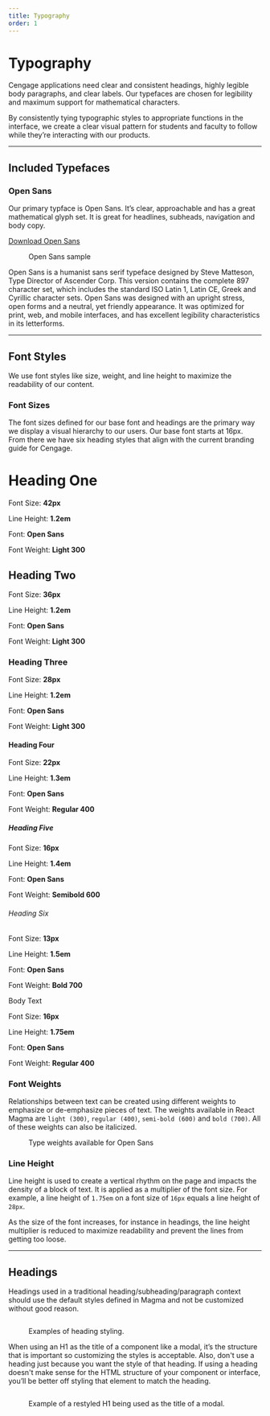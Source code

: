 ```yaml
---
title: Typography
order: 1
---
```




# Typography

Cengage applications need clear and consistent headings, highly legible body paragraphs, and clear labels. Our typefaces are chosen for legibility and maximum support for mathematical characters.

By consistently tying typographic styles to appropriate functions in the interface, we create a clear visual pattern for students and faculty to follow while they’re interacting with our products.

<span class="horizontal-spacer"></span>
<hr class="article-divider" />

## Included Typefaces

### Open Sans

Our primary typface is Open Sans. It’s clear, approachable and has a great mathematical glyph set. It is great for headlines, subheads, navigation and body copy.

<a href="https://fonts.google.com/specimen/Open+Sans" target="_blank">Download Open Sans</a>

<div class="two-col">
  <div class="row">
    <div class="col col-1">
      <figure>
        <img src="../../images/typography/open-sans-characters.png" alt="" />
        <figcaption>
          Open Sans sample
        </figcaption>
      </figure>
    </div>
    <div class="col col-2">
      Open Sans is a humanist sans serif typeface designed by Steve Matteson, Type Director of Ascender Corp. This version contains the complete 897 character set, which includes the standard ISO Latin 1, Latin CE, Greek and Cyrillic character sets. Open Sans was designed with an upright stress, open forms and a neutral, yet friendly appearance. It was optimized for print, web, and mobile interfaces, and has excellent legibility characteristics in its letterforms.
    </div>
  </div>
</div>

<hr class="article-divider" />

## Font Styles
We use font styles like size, weight, and line height to maximize the readability of our content.

### Font Sizes

The font sizes defined for our base font and headings are the primary way we display a visual hierarchy to our users. Our base font starts at 16px.  From there we have six heading styles that align with the current branding guide for Cengage.

<div class="type-details-table">
  <div class="type-example">
    <h1>Heading One</h1>
    <div class="type-specs">
      <p>Font Size: <strong>42px</strong></p>
      <p>Line Height: <strong>1.2em</strong></p>
      <p>Font: <strong>Open Sans</strong></p>
      <p>Font Weight: <strong>Light 300</strong></p>
    </div>
  </div>
  <div class="type-example">
    <h2>Heading Two</h2>
    <div class="type-specs">
      <p>Font Size: <strong>36px</strong></p>
      <p>Line Height: <strong>1.2em</strong></p>
      <p>Font: <strong>Open Sans</strong></p>
      <p>Font Weight: <strong>Light 300</strong></p>
    </div>
  </div>
  <div class="type-example">
    <h3>Heading Three</h3>
    <div class="type-specs">
      <p>Font Size: <strong>28px</strong></p>
      <p>Line Height: <strong>1.2em</strong></p>
      <p>Font: <strong>Open Sans</strong></p>
      <p>Font Weight: <strong>Light 300</strong></p>
    </div>
  </div>
  <div class="type-example">
    <h4>Heading Four</h4>
    <div class="type-specs">
      <p>Font Size: <strong>22px</strong></p>
      <p>Line Height: <strong>1.3em</strong></p>
      <p>Font: <strong>Open Sans</strong></p>
      <p>Font Weight: <strong>Regular 400</strong></p>
    </div>
  </div>
  <div class="type-example">
    <h5>Heading Five</h5>
    <div class="type-specs">
      <p>Font Size: <strong>16px</strong></p>
      <p>Line Height: <strong>1.4em</strong></p>
      <p>Font: <strong>Open Sans</strong></p>
      <p>Font Weight: <strong>Semibold 600</strong></p>
    </div>
  </div>
  <div class="type-example">
    <h6>Heading Six</h6>
    <div class="type-specs">
      <p>Font Size: <strong>13px</strong></p>
      <p>Line Height: <strong>1.5em</strong></p>
      <p>Font: <strong>Open Sans</strong></p>
      <p>Font Weight: <strong>Bold 700</strong></p>
    </div>
  </div>
  <div class="type-example">
    Body Text
    <div class="type-specs">
      <p>Font Size: <strong>16px</strong></p>
      <p>Line Height: <strong>1.75em</strong></p>
      <p>Font: <strong>Open Sans</strong></p>
      <p>Font Weight: <strong>Regular 400</strong></p>
    </div>
  </div>
</div>

### Font Weights

Relationships between text can be created using different weights to emphasize or de-emphasize pieces of text.  The weights available in React Magma are `light (300)`, `regular (400)`, `semi-bold (600)` and `bold (700)`.  All of these weights can also be italicized.

<div class="two-col">
  <div class="row">
    <div class="col col-1">
      <figure>
        <img src="../../images/typography/open-sans-weights.png" alt="" />
        <figcaption>
          Type weights available for Open Sans
        </figcaption>
      </figure>
    </div>
    <div class="col col-2">
    </div>
  </div>
</div>

### Line Height

Line height is used to create a vertical rhythm on the page and impacts the density of a block of text.  It is applied as a multiplier of the font size.  For example, a line height of `1.75em` on a font size of `16px` equals a line height of `28px`.

As the size of the font increases, for instance in headings, the line height multiplier is reduced to maximize readability and prevent the lines from getting too loose.

<span class="horizontal-spacer"></span>
<hr class="article-divider" />

## Headings

Headings used in a traditional heading/subheading/paragraph context should use the default styles defined in Magma and not be customized without good reason.
<figure>
  <img src="../../images/headings/Headings_example.png" alt="" />
  <figcaption>
    <p>Examples of heading styling.</p>
  </figcaption>
</figure>
<span class="horizontal-spacer"></span>

When using an H1 as the title of a component like a modal, it’s the structure that is important so customizing the styles is acceptable.  Also, don't use a heading just because you want the style of that heading.  If using a heading doesn't make sense for the HTML structure of your component or interface, you’ll be better off styling that element to match the heading.
<figure>
  <img src="../../images/headings/Restyled_H1.png" alt="" />
  <figcaption>
    <p>Example of a restyled H1 being used as the title of a modal.</p>
  </figcaption>
</figure>

<span class="horizontal-spacer"></span>
